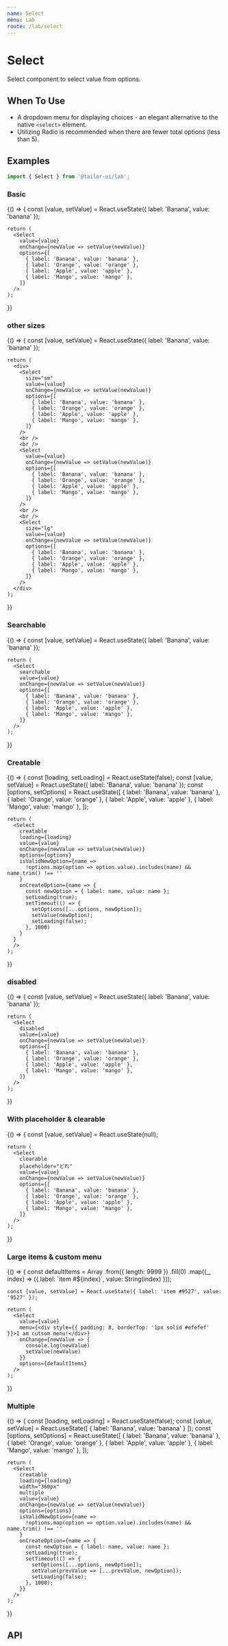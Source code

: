 ```yaml
---
name: Select
menu: Lab
route: /lab/select
---
```



# Select

Select component to select value from options.

## When To Use

- A dropdown menu for displaying choices - an elegant alternative to the native `<select>` element.
- Utilizing <Link to="/components/radio">Radio</Link> is recommended when there are fewer total options (less than 5).

## Examples

```js
import { Select } from '@tailor-ui/lab';
```

### Basic

<Playground>
  {() => {
    const [value, setValue] = React.useState({ label: 'Banana', value: 'banana' });

    return (
      <Select
        value={value}
        onChange={newValue => setValue(newValue)}
        options={[
          { label: 'Banana', value: 'banana' },
          { label: 'Orange', value: 'orange' },
          { label: 'Apple', value: 'apple' },
          { label: 'Mango', value: 'mango' },
        ]}
      />
    );

}}

</Playground>

### other sizes

<Playground>
  {() => {
    const [value, setValue] = React.useState({ label: 'Banana', value: 'banana' });

    return (
      <div>
        <Select
          size="sm"
          value={value}
          onChange={newValue => setValue(newValue)}
          options={[
            { label: 'Banana', value: 'banana' },
            { label: 'Orange', value: 'orange' },
            { label: 'Apple', value: 'apple' },
            { label: 'Mango', value: 'mango' },
          ]}
        />
        <br />
        <br />
        <Select
          value={value}
          onChange={newValue => setValue(newValue)}
          options={[
            { label: 'Banana', value: 'banana' },
            { label: 'Orange', value: 'orange' },
            { label: 'Apple', value: 'apple' },
            { label: 'Mango', value: 'mango' },
          ]}
        />
        <br />
        <br />
        <Select
          size="lg"
          value={value}
          onChange={newValue => setValue(newValue)}
          options={[
            { label: 'Banana', value: 'banana' },
            { label: 'Orange', value: 'orange' },
            { label: 'Apple', value: 'apple' },
            { label: 'Mango', value: 'mango' },
          ]}
        />
      </div>
    );

}}

</Playground>

### Searchable

<Playground>
  {() => {
    const [value, setValue] = React.useState({ label: 'Banana', value: 'banana' });

    return (
      <Select
        searchable
        value={value}
        onChange={newValue => setValue(newValue)}
        options={[
          { label: 'Banana', value: 'banana' },
          { label: 'Orange', value: 'orange' },
          { label: 'Apple', value: 'apple' },
          { label: 'Mango', value: 'mango' },
        ]}
      />
    );

}}

</Playground>

### Creatable

<Playground>
  {() => {
    const [loading, setLoading] = React.useState(false);
    const [value, setValue] = React.useState({ label: 'Banana', value: 'banana' });
    const [options, setOptions] = React.useState([
      { label: 'Banana', value: 'banana' },
      { label: 'Orange', value: 'orange' },
      { label: 'Apple', value: 'apple' },
      { label: 'Mango', value: 'mango' },
    ]);

    return (
      <Select
        creatable
        loading={loading}
        value={value}
        onChange={newValue => setValue(newValue)}
        options={options}
        isValidNewOption={name =>
          !options.map(option => option.value).includes(name) && name.trim() !== ''
        }
        onCreateOption={name => {
          const newOption = { label: name, value: name };
          setLoading(true);
          setTimeout(() => {
            setOptions([...options, newOption]);
            setValue(newOption);
            setLoading(false);
          }, 1000)
        }
      }
      />
    );

}}

</Playground>

### disabled

<Playground>
  {() => {
    const [value, setValue] = React.useState({ label: 'Banana', value: 'banana' });

    return (
      <Select
        disabled
        value={value}
        onChange={newValue => setValue(newValue)}
        options={[
          { label: 'Banana', value: 'banana' },
          { label: 'Orange', value: 'orange' },
          { label: 'Apple', value: 'apple' },
          { label: 'Mango', value: 'mango' },
        ]}
      />
    );

}}

</Playground>

### With placeholder & clearable

<Playground>
  {() => {
    const [value, setValue] = React.useState(null);

    return (
      <Select
        clearable
        placeholder="どれ"
        value={value}
        onChange={newValue => setValue(newValue)}
        options={[
          { label: 'Banana', value: 'banana' },
          { label: 'Orange', value: 'orange' },
          { label: 'Apple', value: 'apple' },
          { label: 'Mango', value: 'mango' },
        ]}
      />
    );

}}

</Playground>

### Large items & custom menu

<Playground>
  {() => {
    const defaultItems = Array
      .from({ length: 9999 })
      .fill(0)
      .map((_, index) => ({
        label: `item #${index}`,
        value: String(index)
      }));

    const [value, setValue] = React.useState({ label: 'item #9527', value: '9527' });

    return (
      <Select
        value={value}
        menu={<div style={{ padding: 8, borderTop: '1px solid #efefef' }}>I am cutsom menu!</div>}
        onChange={newValue => {
          console.log(newValue)
          setValue(newValue)
        }}
        options={defaultItems}
      />
    );

}}

</Playground>

### Multiple

<Playground>
  {() => {
    const [loading, setLoading] = React.useState(false);
    const [value, setValue] = React.useState([
      { label: 'Banana', value: 'banana' }
    ]);
    const [options, setOptions] = React.useState([
      { label: 'Banana', value: 'banana' },
      { label: 'Orange', value: 'orange' },
      { label: 'Apple', value: 'apple' },
      { label: 'Mango', value: 'mango' },
    ]);

    return (
      <Select
        creatable
        loading={loading}
        width="360px"
        multiple
        value={value}
        onChange={newValue => setValue(newValue)}
        options={options}
        isValidNewOption={name =>
          !options.map(option => option.value).includes(name) && name.trim() !== ''
        }
        onCreateOption={name => {
          const newOption = { label: name, value: name };
          setLoading(true);
          setTimeout(() => {
            setOptions([...options, newOption]);
            setValue(prevValue => [...prevValue, newOption]);
            setLoading(false);
          }, 1000);
        }}
      />
    );

}}

</Playground>

## API

<PropsTable of={Select} />
